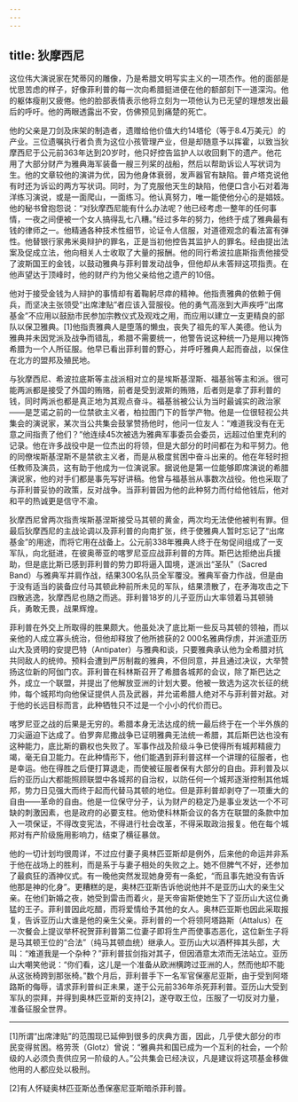 ```yaml
---
---
---
```

title: 狄摩西尼
---




这位伟大演说家在梵蒂冈的雕像，乃是希腊文明写实主义的一项杰作。他的面部是忧思苦虑的样子，好像菲利普的每一次向希腊挺进便在他的额部刻下一道深沟。他的躯体瘦削又疲倦。他的脸部表情表示他将立刻为一项他认为已无望的理想发出最后的呼吁。他的两眼透露出不安，仿佛预见到痛楚的死亡。

他的父亲是刀剑及床架的制造者，遗赠给他价值大约14塔伦（等于8.4万美元）的产业。三位遗嘱执行者负责为这位小孩管理产业，但是却随意予以挥霍，以致当狄摩西尼于公元前363年达到20岁时，他只好控告监护人以收回剩下的遗产。他花用了大部分财产为雅典海军装备一艘三列桨的战船，然后以帮助诉讼人写状词为生。他的文章较他的演讲为优，因为他身体衰弱，发声器官有缺陷。普卢塔克说他有时还为诉讼的两方写状词。同时，为了克服他天生的缺陷，他便口含小石对着海洋练习演说，或是一面爬山，一面练习。他认真努力，唯一能使他分心的是娼妓。他的秘书曾抱怨说：“对狄摩西尼能有什么办法呢？他已经考虑一整年的任何事情，一夜之间便被一个女人搞得乱七八糟。”经过多年的努力，他终于成了雅典最有钱的律师之一。他精通各种技术性细节，论证令人信服，对道德观念的看法富有弹性。他替银行家弗米奥辩护的罪名，正是当初他控告其监护人的罪名。经由提出法案及促成立法，他向相关人士收取了大量的报酬。他的同行希波拉底斯指责他接受了波斯国王的金钱，以鼓动雅典与菲利普发动战争，但他却从未答辩这项指责。在他声望达于顶峰时，他的财产约为他父亲给他之遗产的10倍。

他对于接受金钱为人辩护的事情却有着鞠躬尽瘁的精神。他指责雅典的依赖于佣兵，而坚决主张领受“出席津贴”者应该入营服役。他的勇气高涨到大声疾呼“出席基金”不应用以鼓励市民参加宗教仪式及观戏之用，而应用以建立一支更精良的部队以保卫雅典。[1]他指责雅典人是堕落的懒虫，丧失了祖先的军人美德。他认为雅典并未因党派及战争而错乱，希腊不需要统一，他警告说这种统一乃是用以掩饰希腊为一个人所征服。他早已看出菲利普的野心，并呼吁雅典人起而奋战，以保住在北方的盟邦及殖民地。

与狄摩西尼、希波拉底斯等主战派相对立的是埃斯基涅斯、福基翁等主和派。很可能两派都是接受了外国的贿赂，前者是受到波斯的贿赂，后者则是拿了菲利普的钱，同时两派也都是真正地为其观点奋斗。福基翁被公认为当时最诚实的政治家——是芝诺之前的一位禁欲主义者，柏拉图门下的哲学产物。他是一位很轻视公共集会的演说家，某次当公共集会鼓掌赞扬他时，他问一位友人：“难道我没有在无意之间指责了他们？”他连续45次被选为雅典军事委员会委员，远超过伯里克利的记录。他在许多战役中是一位杰出的将领，但是大部分的时间都在为和平努力。他的同僚埃斯基涅斯不是禁欲主义者，而是从极度贫困中奋斗出来的。他在年轻时担任教师及演员，这有助于他成为一位演说家。据说他是第一位能够即席演说的希腊演说家，他的对手们都是事先写好讲稿。他曾与福基翁从事数次战役。他也采取了与菲利普妥协的政策，反对战争。当菲利普因为他的此种努力而付给他钱后，他对和平的热诚更是信守不渝。

狄摩西尼曾两次指责埃斯基涅斯接受马其顿的黄金，两次均无法使他被判有罪。但最后狄摩西尼的主战论调以及菲利普的向南扩张，终于使雅典人暂时忘记了“出席基金”的用途，而将它用在战备上。公元前338年雅典人终于在匆促间组成了一支军队，向北挺进，在彼奥蒂亚的喀罗尼亚应战菲利普的方阵。斯巴达拒绝出兵援助，但是底比斯已感到菲利普的势力即将逼入国境，遂派出“圣队”（Sacred Band）与雅典军并肩作战，结果300名队员全军覆没。雅典军奋力作战，但是由于没有适当的装备应付马其顿此种前所未见的军队，结果溃散了，在矛海攻击之下四散逃逸，狄摩西尼也随之而逃。菲利普18岁的儿子亚历山大率领着马其顿骑兵，勇敢无畏，战果辉煌。

菲利普在外交上所取得的胜果颇大。他虽处决了底比斯一些反马其顿的领袖，而以亲他的人成立寡头统治，但他却释放了他所掳获的2 000名雅典俘虏，并派遣亚历山大及贤明的安提巴特（Antipater）与雅典和谈，只要雅典承认他为全希腊对抗共同敌人的统帅。预料会遭到严厉制裁的雅典，不但同意，并且通过决议，大举赞扬这位新的阿伽门农。菲利普在科林斯召开了希腊各城邦的会议，除了斯巴达之外，成立一个联盟，并提出了他解放亚洲的计划大要。他被一致选为这次长征的统帅，每个城邦均向他保证提供人员及武器，并允诺希腊人绝对不与菲利普对敌。对于他的长远目标而言，此种牺牲只不过是一个小小的代价而已。

喀罗尼亚之战的后果是无穷的。希腊本身无法达成的统一最后终于在一个半外族的刀尖逼迫下达成了。伯罗奔尼撒战争已证明雅典无法统一希腊，其后斯巴达也没有这种能力，底比斯的霸权也失败了。军事作战及阶级斗争已使得所有城邦精疲力竭，毫无自卫能力。在此种情形下，他们能遇到菲利普这样一个讲理的征服者，也是幸运。他在得胜之后便打算退走，而使被征服者保有大部分的自由。菲利普及以后的亚历山大都能照顾联盟中各城邦的自治权，以防任何一个城邦逐渐控制其他城邦，势力日见强大而终于起而代替马其顿的地位。但是菲利普却剥夺了一项重大的自由——革命的自由。他是一位保守分子，认为财产的稳定乃是事业发达一个不可缺的刺激因素，也是政府的必要支柱。他劝使科林斯会议的各方在联盟的条款中加入一项保证，不得改变宪法，不得进行社会改革，不得采取政治报复。他在每个城邦对有产阶级施用影响力，结束了横征暴敛。

他的一切计划均很周详，不过应付妻子奥林匹亚斯却是例外，后来他的命运并非系于他在战场上的胜利，而是系于与妻子相处的失败之上。她不但脾气不好，还参加了最疯狂的酒神仪式。有一晚他突然发现她身旁有一条蛇，“而且事先她没有告诉他那是神的化身”。更糟糕的是，奥林匹亚斯告诉他说他并不是亚历山大的亲生父亲。在他们新婚之夜，她受到雷击而着火，是天帝宙斯使她生下了亚历山大这位勇猛的王子。菲利普因此吃醋，而将爱情给予其他的女人。奥林匹亚斯也因此采取报复，告诉亚历山大谁是他的亲生父亲。菲利普的一个将领阿塔路斯（Attalus）在一次餐会上提议举杯祝贺菲利普第二位妻子即将生产而使事态恶化，这位新生子将是马其顿王位的“合法”（纯马其顿血统）继承人。亚历山大以酒杯摔其头部，大叫：“难道我是一个杂种？”菲利普拔剑指对其子，但因酒意太浓而无法站立。亚历山大嘲笑他说：“你们看，这儿是一个准备从欧洲横跨过亚洲的人，然而他却不能从这张椅跨到那张椅。”数个月后，菲利普手下一名军官保塞尼亚斯，由于受到阿塔路斯的侮辱，请求菲利普纠正未果，遂于公元前336年杀死菲利普。亚历山大受到军队的崇拜，并得到奥林匹亚斯的支持[2]，遂夺取王位，压服了一切反对力量，准备征服全世界。



* * *



[1]所谓“出席津贴”的范围现已延伸到很多的庆典方面，因此，几乎使大部分的市民变得贫困。格劳茨（Glotz）曾说：“雅典共和国已成为一个互利的社会，一个阶级的人必须负责供应另一阶级的人。”公共集会已经决议，凡是建议将这项基金移做他用的人都应处以极刑。

[2]有人怀疑奥林匹亚斯怂恿保塞尼亚斯暗杀菲利普。